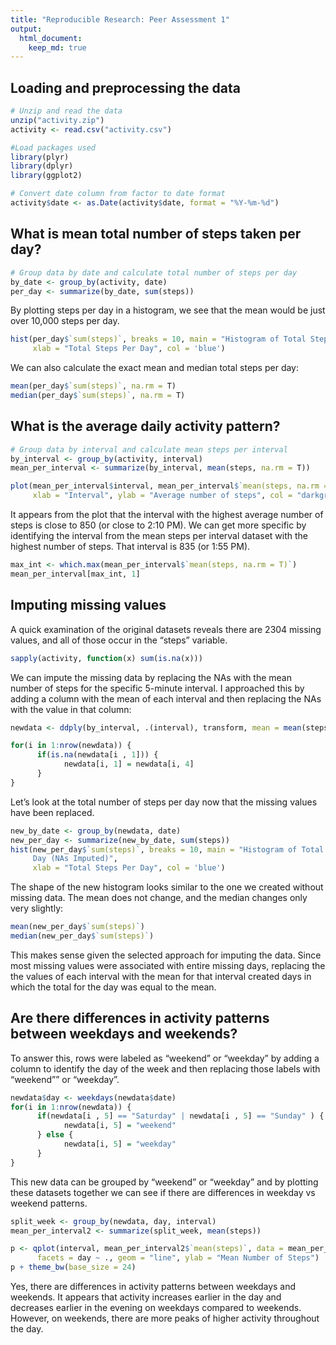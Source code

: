 ```yaml
---
title: "Reproducible Research: Peer Assessment 1"
output: 
  html_document:
    keep_md: true
---
```



## Loading and preprocessing the data

```r
# Unzip and read the data
unzip("activity.zip")
activity <- read.csv("activity.csv")
```

```r
#Load packages used
library(plyr)
library(dplyr)
library(ggplot2)
```
```r
# Convert date column from factor to date format
activity$date <- as.Date(activity$date, format = "%Y-%m-%d")
```

## What is mean total number of steps taken per day?

```r
# Group data by date and calculate total number of steps per day
by_date <- group_by(activity, date)
per_day <- summarize(by_date, sum(steps))
```

By plotting steps per day in a histogram, we see that the mean would be just over 10,000 steps per day. 
```r
hist(per_day$`sum(steps)`, breaks = 10, main = "Histogram of Total Steps Per Day", 
     xlab = "Total Steps Per Day", col = 'blue')
```

We can also calculate the exact mean and median total steps per day:
```r
mean(per_day$`sum(steps)`, na.rm = T)
median(per_day$`sum(steps)`, na.rm = T)   
```

## What is the average daily activity pattern?
```r
# Group data by interval and calculate mean steps per interval
by_interval <- group_by(activity, interval)
mean_per_interval <- summarize(by_interval, mean(steps, na.rm = T))

plot(mean_per_interval$interval, mean_per_interval$`mean(steps, na.rm = T)`, type = 'l',
     xlab = "Interval", ylab = "Average number of steps", col = "darkgreen")
```

It appears from the plot that the interval with the highest average number of steps is close to 850 (or close to 2:10 PM). We can get more specific by identifying the interval from the mean steps per interval dataset with the highest number of steps. That interval is 835 (or 1:55 PM).
```r
max_int <- which.max(mean_per_interval$`mean(steps, na.rm = T)`)
mean_per_interval[max_int, 1]
```

## Imputing missing values
A quick examination of the original datasets reveals there are 2304 missing values, and all of those occur in the "steps" variable.
```r
sapply(activity, function(x) sum(is.na(x)))
```

We can impute the missing data by replacing the NAs with the mean number of steps for the specific 5-minute interval. I approached this by adding a column with the mean of each interval and then replacing the NAs with the value in that column:
```r
newdata <- ddply(by_interval, .(interval), transform, mean = mean(steps, na.rm = T))

for(i in 1:nrow(newdata)) {
      if(is.na(newdata[i , 1])) {
            newdata[i, 1] = newdata[i, 4]
      }
}
```

Let's look at the total number of steps per day now that the missing values have been replaced.
```r
new_by_date <- group_by(newdata, date)
new_per_day <- summarize(new_by_date, sum(steps))
hist(new_per_day$`sum(steps)`, breaks = 10, main = "Histogram of Total Steps Per 
     Day (NAs Imputed)", 
     xlab = "Total Steps Per Day", col = 'blue')
```

The shape of the new histogram looks similar to the one we created without missing data. The mean does not change, and the median changes only very slightly:
```r
mean(new_per_day$`sum(steps)`)
median(new_per_day$`sum(steps)`) 
```

This makes sense given the selected approach for imputing the data. Since most missing values were associated with entire missing days, replacing the the values of each interval with the mean for that interval created days in which the total for the day was equal to the mean. 

## Are there differences in activity patterns between weekdays and weekends?

To answer this, rows were labeled as "weekend" or "weekday" by adding a column to identify the day of the week and
then replacing those labels with "weekend"" or "weekday".

```r

newdata$day <- weekdays(newdata$date)
for(i in 1:nrow(newdata)) {
      if(newdata[i , 5] == "Saturday" | newdata[i , 5] == "Sunday" ) {
            newdata[i, 5] = "weekend"
      } else {
            newdata[i, 5] = "weekday"
      }
}
```

This new data can be grouped by "weekend" or "weekday" and by plotting these datasets together we can see if there are differences in weekday vs weekend patterns.

```r
split_week <- group_by(newdata, day, interval)
mean_per_interval2 <- summarize(split_week, mean(steps))

p <- qplot(interval, mean_per_interval2$`mean(steps)`, data = mean_per_interval2, 
      facets = day ~ ., geom = "line", ylab = "Mean Number of Steps") 
p + theme_bw(base_size = 24)
```

Yes, there are differences in activity patterns between weekdays and weekends. It appears that activity increases earlier in the day and decreases earlier in the evening on weekdays compared to weekends. However, on weekends, there are more peaks of higher activity throughout the day.
